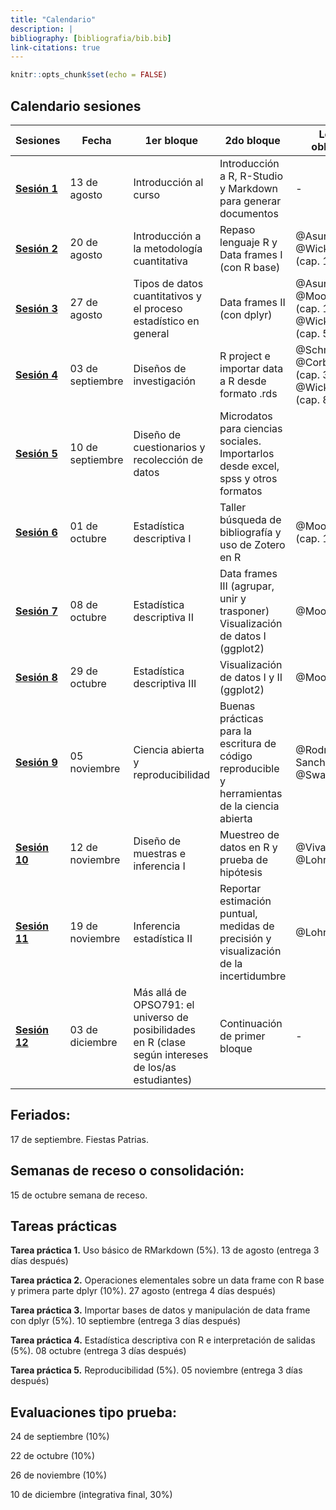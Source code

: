 ```yaml
---
title: "Calendario"
description: |
bibliography: [bibliografia/bib.bib]
link-citations: true
---
```


```r
knitr::opts_chunk$set(echo = FALSE)
```


## Calendario sesiones

|  Sesiones | Fecha  |  1er bloque | 2do bloque | Lectura obligatoria  | Lectura complementaria |
|---|---|---|---|---|---|
| [**Sesión 1**]()  |  13 de agosto | Introducción al curso | Introducción a R, R-Studio y Markdown para generar documentos | - | - |   
| [**Sesión 2**]() | 20 de agosto | Introducción a la metodología cuantitativa | Repaso lenguaje R y Data frames I (con R base)  |  @Asun2006, @Wickham2021 (cap. 1 y 2) | @Corbetta2007 (cap. 1 y 2)  |
| [**Sesión 3**]()|  27 de agosto | Tipos de datos cuantitativos y el proceso estadístico en general | Data frames II (con dplyr) |  @Asun2006, @Moore2005 (cap. 1.1 y 1.2)  y @Wickham2021 (cap. 5) | @Agresti2018 (cap. 1 y 2)  |
| [**Sesión 4**]() |  03 de septiembre | Diseños de investigación | R project e importar data a R desde formato .rds | @Schmitter2013, @Corbetta2007 (cap. 3 y 4) y @Wickham2021 (cap. 8) | @Agresti2018 (cap. 4)  |  |
| [**Sesión 5**]() |  10 de septiembre | Diseño de cuestionarios y recolección de datos | Microdatos para ciencias sociales. Importarlos desde excel, spss y otros formatos|   | @Babbie2014 y @Wickham2021 (cap. 11) |
| [**Sesión 6**]() | 01 de octubre | Estadística descriptiva I  | Taller búsqueda de bibliografía y uso de Zotero en R  | @Moore2005 (cap. 1.3 y 2.1) | @Agresti2018 (cap. 2) |
 [**Sesión 7**]() | 08 de octubre  | Estadística descriptiva II  | Data frames III (agrupar, unir y trasponer) Visualización de datos I (ggplot2) |  @Moore2005 |  @Agresti2018 (cap. 3) y @Wickham2021 (cap. 3)  |
 [**Sesión 8**]() | 29 de octubre  | Estadística descriptiva III   | Visualización de datos I y II (ggplot2)  | @Moore2005 |  @Agresti2018 (cap. 3) |
| [**Sesión 9**]() | 05 noviembre   | Ciencia abierta y reproducibilidad  | Buenas prácticas para la escritura de código reproducible y herramientas de la ciencia abierta | @Rodriguez-Sanchez2016, @Swartz2008 |  @Breznau2021, @Healy2018 |
| [**Sesión 10**]() | 12 de noviembre   | Diseño de muestras e inferencia I  | Muestreo de datos en R y prueba de hipótesis |  @Vivanco2006 y @Lohr2000  |   |
| [**Sesión 11**]() | 19 de noviembre   | Inferencia estadística II |  Reportar estimación puntual, medidas de precisión y visualización de la incertidumbre  |  @Lohr2000 |  Lumley2020   |
| [**Sesión 12**]() | 03 de diciembre   |  Más allá de OPSO791: el universo de posibilidades en R (clase según intereses de los/as estudiantes)  | Continuación de primer bloque  | -  | -  |


## Feriados:

17 de septiembre. Fiestas Patrias. 

## Semanas de receso o consolidación:

15 de octubre semana de receso.

## Tareas prácticas

**Tarea práctica 1.** Uso básico de RMarkdown (5%).	13 de agosto (entrega 3 días después)

**Tarea práctica 2.**	Operaciones elementales sobre un data frame con R base y primera parte dplyr (10%).	27 agosto (entrega 4 días después)

**Tarea práctica 3.**	Importar bases de datos y manipulación de data frame con dplyr (5%).	10 septiembre (entrega 3 días después)

**Tarea práctica 4.**	Estadística descriptiva con R e interpretación de salidas (5%).	08 octubre (entrega 3 días después)

**Tarea práctica 5.**	Reproducibilidad (5%).	05 noviembre (entrega 3 días después)


## Evaluaciones tipo prueba:

24 de septiembre (10%)

22 de octubre (10%)

26 de noviembre (10%)

10 de diciembre (integrativa final, 30%)

